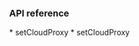 <PlatformWrapper platform="android">

### API reference

<ProductWrapper product="voice-calling" >
* <Link to="{{Global.API_REF_ANDROID_ROOT_VOICE_SDK}}/class_irtcengine.html#api_irtcengine_setcloudproxy">setCloudProxy</Link>
</ProductWrapper>
<ProductWrapper notAllowed="voice-calling" >
* <Link to="{{Global.API_REF_ANDROID_ROOT}}/class_irtcengine.html#api_irtcengine_setcloudproxy">setCloudProxy</Link>
</ProductWrapper>

</PlatformWrapper>
